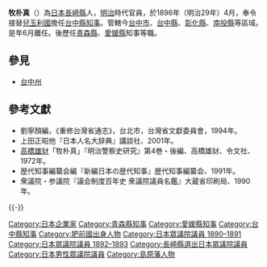 '''牧朴真'''（{{bd|1854年|4月26日|1934年|4月29日|Maki Naomasa}}）為[[日本|日本]][[長崎縣|長崎縣]]人，[[明治|明治]]時代官員，於1896年（明治29年）4月，奉令接替[[兒玉利國|兒玉利國]]擔任[[台中州|台中縣]][[知事|知事]]。管轄今[[台中市|台中市]]、[[台中縣|台中縣]]、[[彰化縣|彰化縣]]、[[南投縣|南投縣]]等區域。是年6月離任。後歷任[[青森縣|青森縣]]、[[愛媛縣|愛媛縣]]知事等職。
{{start box}}
{{s-before|[[兒玉利國|兒玉利國]]}}
{{s-title|[[台中州|台中縣]][[知事|知事]]|1896年上任}}
{{s-after|[[後藤松吉郎|後藤松吉郎]]}}
{{end box}}

==參見==
*[[台中州|台中州]]

==參考文獻==
{{refbegin}}
*劉寧顏編，《重修台灣省通志》，台北市，台灣省文獻委員會，1994年。
*上田正昭他『日本人名大辞典』講談社、2001年。
*[[高橋雄豺|高橋雄豺]]「牧朴真」『明治警察史研究』第4巻・後編、高橋雄豺、令文社、1972年。
*歴代知事編纂会編『新編日本の歴代知事』歴代知事編纂会、1991年。
*衆議院・参議院『議会制度百年史 衆議院議員名鑑』大蔵省印刷局、1990年。
{{refend}}
{{-}}
{{青森縣知事|官選第12代：1896-1897}}
{{愛媛縣知事|官選第7代：1897-1898}}

{{DEFAULTSORT:Maki Naomasa}}
[[Category:日本企業家|Category:日本企業家]]
[[Category:青森縣知事|Category:青森縣知事]]
[[Category:愛媛縣知事|Category:愛媛縣知事]]
[[Category:台中縣知事|Category:台中縣知事]]
[[Category:肥前國出身人物|Category:肥前國出身人物]]
[[Category:日本眾議院議員_1890–1891|Category:日本眾議院議員 1890–1891]]
[[Category:日本眾議院議員_1892–1893|Category:日本眾議院議員 1892–1893]]
[[Category:長崎縣選出日本眾議院議員|Category:長崎縣選出日本眾議院議員]]
[[Category:日本男性眾議院議員|Category:日本男性眾議院議員]]
[[Category:島原藩人物|Category:島原藩人物]]